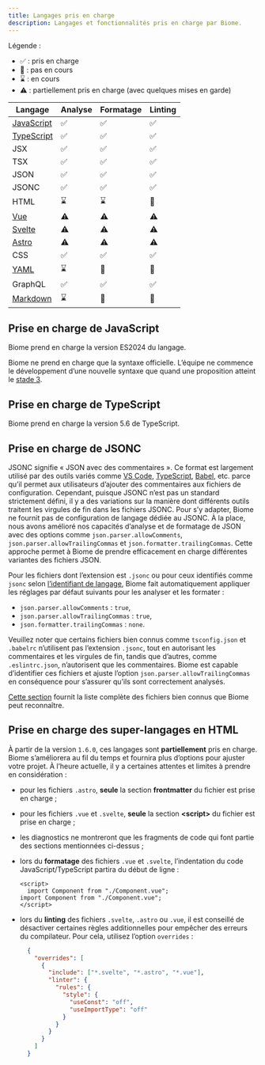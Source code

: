 ```yaml
---
title: Langages pris en charge
description: Langages et fonctionnalités pris en charge par Biome.
---
```


Légende&nbsp;:
- ✅&nbsp;: pris en charge
- 🚫&nbsp;: pas en cours
- ⌛️&nbsp;: en cours
- ⚠️&nbsp;: partiellement pris en charge (avec quelques mises en garde)

| Langage | Analyse | Formatage | Linting |
| ------- | ------- | --------- | ------- |
| [JavaScript](#javascript-support) | <span aria-label="Pris en charge" role="img">✅</span> | <span aria-label="Pris en charge" role="img">✅</span> | <span aria-label="Pris en charge" role="img">✅</span> |
| [TypeScript](#typescript-support) | <span aria-label="Pris en charge" role="img">✅</span> | <span aria-label="Pris en charge" role="img">✅</span> | <span aria-label="Pris en charge" role="img">✅</span> |
| JSX | <span aria-label="Pris en charge" role="img">✅</span> | <span aria-label="Pris en charge" role="img">✅</span> | <span aria-label="Pris en charge" role="img">✅</span> |
| TSX | <span aria-label="Pris en charge" role="img">✅</span> | <span aria-label="Pris en charge" role="img">✅</span> | <span aria-label="Pris en charge" role="img">✅</span> |
| JSON | <span aria-label="Pris en charge" role="img">✅</span> | <span aria-label="Pris en charge" role="img">✅</span> | <span aria-label="Pris en charge" role="img">✅</span> |
| JSONC | <span aria-label="Pris en charge" role="img">✅</span> | <span aria-label="Pris en charge" role="img">✅</span> | <span aria-label="Pris en charge" role="img">✅</span> |
| HTML | <span aria-label="En cours" role="img">⌛️</span> | <span aria-label="En cours" role="img">⌛️</span> | <span aria-label="Pas en cours" role="img">🚫</span> |
| [Vue](#html-super-languages-support) | <span aria-label="Partiellement pris en charge" role="img">⚠️</span> | <span aria-label="Partiellement pris en charge" role="img">⚠️</span> | <span aria-label="Partiellement pris en charge" role="img">⚠️</span> |
| [Svelte](#html-super-languages-support) | <span aria-label="Partiellement pris en charge" role="img">⚠️</span> | <span aria-label="Partiellement pris en charge" role="img">⚠️</span> | <span aria-label="Partiellement pris en charge" role="img">⚠️</span> |
| [Astro](#html-super-languages-support) | <span aria-label="Partiellement pris en charge" role="img">⚠️</span> | <span aria-label="Partiellement pris en charge" role="img">⚠️</span> | <span aria-label="Partiellement pris en charge" role="img">⚠️</span> |
| CSS | <span aria-label="Pris en charge" role="img">✅️</span> | <span aria-label="Pris en charge" role="img">✅️</span> | <span aria-label="Pris en charge" role="img">✅️</span> |
| [YAML](https://github.com/biomejs/biome/issues/2365) | <span aria-label="En cours" role="img">⌛️</span> | <span aria-label="Pas en cours" role="img">🚫</span> | <span aria-label="Pas en cours" role="img">🚫</span> |
| GraphQL | <span aria-label="Pris en charge" role="img">✅️</span> | <span aria-label="Pris en charge" role="img">✅️</span> | <span aria-label="Pris en charge" role="img">✅️</span>
| [Markdown](https://github.com/biomejs/biome/issues/3718) | <span aria-label="En cours" role="img">⌛️</span> | <span aria-label="Pas en cours" role="img">🚫</span> | <span aria-label="Pas en cours" role="img">🚫</span> |

## Prise en charge de JavaScript

Biome prend en charge la version ES2024 du langage.

Biome ne prend en charge que la syntaxe officielle. L’équipe ne commence le développement d’une nouvelle syntaxe que quand une proposition atteint
le [stade 3](https://github.com/tc39/proposals#stage-3).

## Prise en charge de TypeScript

Biome prend en charge la version 5.6 de TypeScript.

## Prise en charge de JSONC

JSONC signifie «&nbsp;JSON avec des commentaires&nbsp;». Ce format est largement utilisé par des outils variés comme [VS Code](https://code.visualstudio.com/docs/languages/json#_json-with-comments), [TypeScript](https://www.typescriptlang.org/docs/handbook/tsconfig-json.html), [Babel](https://babeljs.io/docs/config-files), etc. parce qu’il permet aux utilisateurs d’ajouter des commentaires aux fichiers de configuration. Cependant, puisque JSONC n’est pas un standard strictement défini, il y a des variations sur la manière dont différents outils traitent les virgules de fin dans les fichiers JSONC. Pour s’y adapter, Biome ne fournit pas de configuration de langage dédiée au JSONC. À la place, nous avons amélioré nos capacités d’analyse et de formatage de JSON avec des options comme `json.parser.allowComments`, `json.parser.allowTrailingCommas` et `json.formatter.trailingCommas`. Cette approche permet à Biome de prendre efficacement en charge différentes variantes des fichiers JSON.

Pour les fichiers dont l’extension est `.jsonc` ou pour ceux identifiés comme `jsonc` selon [l’identifiant de langage](https://code.visualstudio.com/docs/languages/identifiers), Biome fait automatiquement appliquer les réglages par défaut suivants pour les analyser et les formater&nbsp;:

- `json.parser.allowComments`&nbsp;: `true`,
- `json.parser.allowTrailingCommas`&nbsp;: `true`,
- `json.formatter.trailingCommas`&nbsp;: `none`.

Veuillez noter que certains fichiers bien connus comme `tsconfig.json` et `.babelrc` n’utilisent pas l’extension `.jsonc`, tout en autorisant les commentaires et les virgules de fin, tandis que d’autres, comme `.eslintrc.json`, n’autorisent que les commentaires. Biome est capable d’identifier ces fichiers et ajuste l’option `json.parser.allowTrailingCommas` en conséquence pour s’assurer qu’ils sont correctement analysés.

[Cette section](../../fr/guides/configure-biome#well-known-files) fournit la liste complète des fichiers bien connus que Biome peut reconnaître.

## Prise en charge des super-langages en HTML

À partir de la version `1.6.0`, ces langages sont **partiellement** pris en charge. Biome s’améliorera au fil du temps et fournira plus d’options pour ajuster votre projet. À l’heure actuelle, il y a certaines attentes et limites à prendre en considération&nbsp;:
- pour les fichiers `.astro`, **seule** la section **frontmatter** du fichier est prise en charge&nbsp;;
- pour les fichiers `.vue` et `.svelte`, **seule** la section **\<script\>** du fichier est prise en charge&nbsp;;
- les diagnostics ne montreront que les fragments de code qui font partie des sections mentionnées ci-dessus&nbsp;;
- lors du **formatage** des fichiers `.vue` et `.svelte`, l’indentation du code JavaScript/TypeScript partira du début de ligne&nbsp;:

  ```vue title="file.vue" del={2} ins={3}
  <script>
    import Component from "./Component.vue";
  import Component from "./Component.vue";
  </script>
  ```

- lors du **linting** des fichiers `.svelte`, `.astro` ou `.vue`, il est conseillé de désactiver certaines règles additionnelles pour empêcher des erreurs du compilateur. Pour cela, utilisez l’option `overrides`&nbsp;:

  ```json
    {
      "overrides": [
        {
          "include": ["*.svelte", "*.astro", "*.vue"],
          "linter": {
            "rules": {
              "style": {
                "useConst": "off",
                "useImportType": "off"
              }
            }
          }
        }
      ]
    }
    ```
